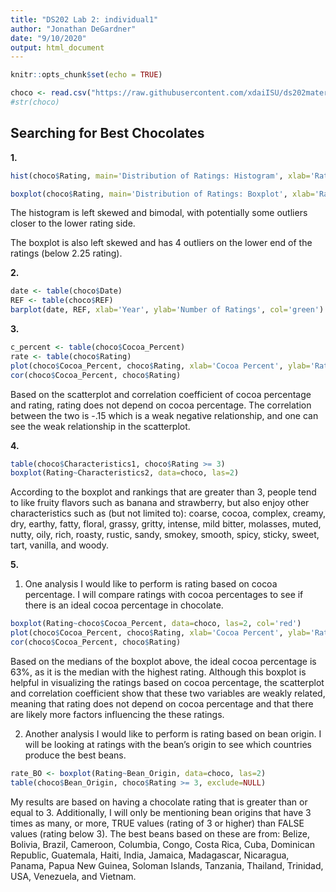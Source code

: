 ---
title: "DS202 Lab 2: individual1"
author: "Jonathan DeGardner"
date: "9/10/2020"
output: html_document
---

```{r setup, include=FALSE}
knitr::opts_chunk$set(echo = TRUE)
```
```{r}
choco <- read.csv("https://raw.githubusercontent.com/xdaiISU/ds202materials/master/hwlabs/data/choco.csv") 
#str(choco)
```



## Searching for Best Chocolates
**1.**
```{r}
hist(choco$Rating, main='Distribution of Ratings: Histogram', xlab='Rating', col='darkmagenta')

boxplot(choco$Rating, main='Distribution of Ratings: Boxplot', xlab='Ratings', col='red')
```

The histogram is left skewed and bimodal, with potentially some outliers closer to the lower rating side.

The boxplot is also left skewed and has 4 outliers on the lower end of the ratings (below 2.25 rating).


**2.**
```{r}
date <- table(choco$Date)
REF <- table(choco$REF)
barplot(date, REF, xlab='Year', ylab='Number of Ratings', col='green')
```


**3.**
```{r}
c_percent <- table(choco$Cocoa_Percent)
rate <- table(choco$Rating)
plot(choco$Cocoa_Percent, choco$Rating, xlab='Cocoa Percent', ylab='Rating')
cor(choco$Cocoa_Percent, choco$Rating)
```

Based on the scatterplot and correlation coefficient of cocoa percentage and rating, rating does not depend on cocoa percentage. The correlation between the two is -.15 which is a weak negative relationship, and one can see the weak relationship in the scatterplot.


**4.**
```{r}
table(choco$Characteristics1, choco$Rating >= 3)
boxplot(Rating~Characteristics2, data=choco, las=2)
```

According to the boxplot and rankings that are greater than 3, people tend to like fruity flavors such as banana and strawberry, but also enjoy other characteristics such as (but not limited to): coarse, cocoa, complex, creamy, dry, earthy, fatty, floral, grassy, gritty, intense, mild bitter, molasses, muted, nutty, oily, rich, roasty, rustic, sandy, smokey, smooth, spicy, sticky, sweet, tart, vanilla, and woody.


**5.**

1. One analysis I would like to perform is rating based on cocoa percentage. I will compare ratings with cocoa percentages to see if there is an ideal cocoa percentage in chocolate.
```{r}
boxplot(Rating~choco$Cocoa_Percent, data=choco, las=2, col='red')
plot(choco$Cocoa_Percent, choco$Rating, xlab='Cocoa Percent', ylab='Rating')
cor(choco$Cocoa_Percent, choco$Rating)
```
Based on the medians of the boxplot above, the ideal cocoa percentage is 63%, as it is the median with the highest rating. Although this boxplot is helpful in visualizing the ratings based on cocoa percentage, the scatterplot and correlation coefficient show that these two variables are weakly related, meaning that rating does not depend on cocoa percentage and that there are likely more factors influencing the these ratings.


2. Another analysis I would like to perform is rating based on bean origin. I will be looking at ratings with the bean's origin to see which countries produce the best beans.
```{r}
rate_BO <- boxplot(Rating~Bean_Origin, data=choco, las=2)
table(choco$Bean_Origin, choco$Rating >= 3, exclude=NULL)
```

My results are based on having a chocolate rating that is greater than or equal to 3. Additionally, I will only be mentioning bean origins that have 3 times as many, or more, TRUE values (rating of 3 or higher) than FALSE values (rating below 3). The best beans based on these are from: Belize, Bolivia, Brazil, Cameroon, Columbia, Congo, Costa Rica, Cuba, Dominican Republic, Guatemala, Haiti, India, Jamaica, Madagascar, Nicaragua, Panama, Papua New Guinea, Soloman Islands, Tanzania, Thailand, Trinidad, USA, Venezuela, and Vietnam.